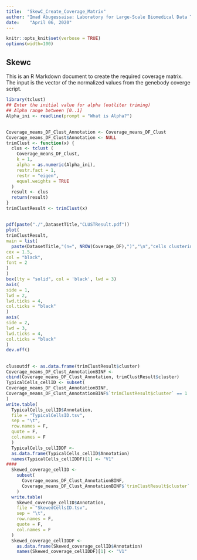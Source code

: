 ```yaml
---
title:  "SkewC_Create_Coverage_Matrix"
author: "Imad Abugessaisa: Laboratory for Large-Scale Biomedical Data Technology - RIKEN-IMS"
date:    "April 06, 2020"
---
```


```r
knitr::opts_knit$set(verbose = TRUE)
options(width=100)
```

## Skewc

This is an R Markdown document to create the required coverage matrix. The input is the vector of the normalized values from the genebody coverge script. 

```r
library(tclust)
## Enter the initial value for alpha (outliter triming)
## Alpha range between [0..1]
Alpha_ini <- readline(prompt = "What is Alpha?")
```

## 

##
```r
Coverage_means_DF_Clust_Annotation <- Coverage_means_DF_Clust
Coverage_means_DF_Clust$Annotation <- NULL
trimClust <- function(x) {
  clus <- tclust (
    Coverage_means_DF_Clust,
    k = 1,
    alpha = as.numeric(Alpha_ini),
    restr.fact = 1,
    restr = "eigen",
    equal.weights = TRUE
  )
  result <- clus
  return(result)
}
trimClustResult <- trimClust(x)

```
##
```r
pdf(paste("./",DatasetTitle,"CLUSTResult.pdf"))
plot(
trimClustResult,
main = list(
  paste(DatasetTitle,"(n=", NROW(Coverage_DF),")","\n","cells clustering by gene body coverage"),
cex = 1.5,
col = "black",
font = 2
)
)
box(lty = "solid", col = 'black', lwd = 3)
axis(
side = 1,
lwd = 2,
lwd.ticks = 4,
col.ticks = "black"
)
axis(
side = 2,
lwd = 3,
lwd.ticks = 4,
col.ticks = "black"
)
dev.off()

```
##

```r
clusoutdf <- as.data.frame(trimClustResult$cluster)
Coverage_means_DF_Clust_AnnotationBINF <-
cbind(Coverage_means_DF_Clust_Annotation, trimClustResult$cluster)
TypicalCells_cellID <- subset(
Coverage_means_DF_Clust_AnnotationBINF,
Coverage_means_DF_Clust_AnnotationBINF$`trimClustResult$cluster` == 1
)
write.table(
  TypicalCells_cellID$Annotation,
  file = "TypicalCellsID.tsv",
  sep = "\t",
  row.names = F,
  quote = F,
  col.names = F
  )
  TypicalCells_cellIDDF <-
  as.data.frame(TypicalCells_cellID$Annotation)
  names(TypicalCells_cellIDDF)[1] <- "V1"
####
  Skewed_coverage_cellID <-
    subset(
      Coverage_means_DF_Clust_AnnotationBINF,
      Coverage_means_DF_Clust_AnnotationBINF$`trimClustResult$cluster` == 0
    )
  write.table(
    Skewed_coverage_cellID$Annotation,
    file = "SkewedCellsID.tsv",
    sep = "\t",
    row.names = F,
    quote = F,
    col.names = F
  )
  Skewed_coverage_cellIDDF <-
    as.data.frame(Skewed_coverage_cellID$Annotation)
    names(Skewed_coverage_cellIDDF)[1] <- "V1"
```

